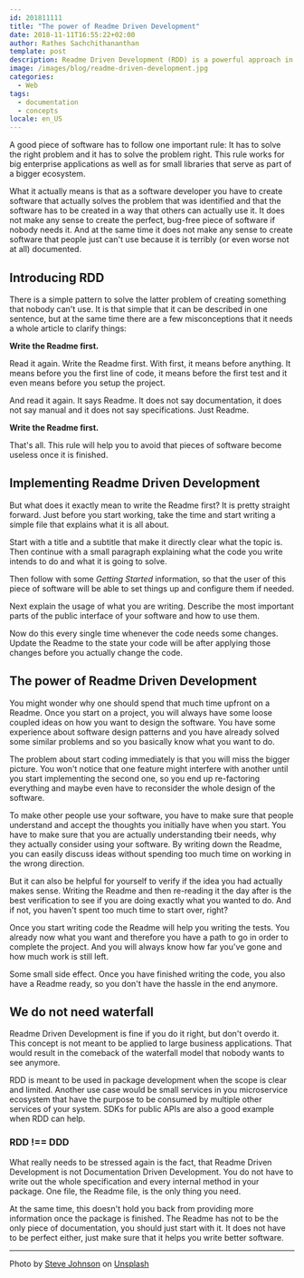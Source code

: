 ```yaml
---
id: 201811111
title: "The power of Readme Driven Development"
date: 2018-11-11T16:55:22+02:00
author: Rathes Sachchithananthan
template: post
description: Readme Driven Development (RDD) is a powerful approach in software development to write libraries that people can use and want to use
image: /images/blog/readme-driven-development.jpg
categories:
  - Web
tags:
  - documentation
  - concepts
locale: en_US
---
```


A good piece of software has to follow one important rule: It has to solve the right problem and it has to solve the problem right. This rule works for big enterprise applications as well as for small libraries that serve as part of a bigger ecosystem.

What it actually means is that as a software developer you have to create software that actually solves the problem that was identified and that the software has to be created in a way that others can actually use it. It does not make any sense to create the perfect, bug-free piece of software if nobody needs it. And at the same time it does not make any sense to create software that people just can't use because it is terribly (or even worse not at all) documented.

## Introducing RDD

There is a simple pattern to solve the latter problem of creating something that nobody can't use. It is that simple that it can be described in one sentence, but at the same time there are a few misconceptions that it needs a whole article to clarify things:

**Write the Readme first.**

Read it again. Write the Readme first. With first, it means before anything. It means before you the first line of code, it means before the first test and it even means before you setup the project.

And read it again. It says Readme. It does not say documentation, it does not say manual and it does not say specifications. Just Readme.

**Write the Readme first.**

That's all. This rule will help you to avoid that pieces of software become useless once it is finished.

## Implementing Readme Driven Development

But what does it exactly mean to write the Readme first? It is pretty straight forward. Just before you start working, take the time and start writing a simple file that explains what it is all about.

Start with a title and a subtitle that make it directly clear what the topic is. Then continue with a small paragraph explaining what the code you write intends to do and what it is going to solve.

Then follow with some _Getting Started_ information, so that the user of this piece of software will be able to set things up and configure them if needed.

Next explain the usage of what you are writing. Describe the most important parts of the public interface of your software and how to use them.

Now do this every single time whenever the code needs some changes. Update the Readme to the state your code will be after applying those changes before you actually change the code.

## The power of Readme Driven Development

You might wonder why one should spend that much time upfront on a Readme. Once you start on a project, you will always have some loose coupled ideas on how you want to design the software. You have some experience about software design patterns and you have already solved some similar problems and so you basically know what you want to do.

The problem about start coding immediately is that you will miss the bigger picture. You won't notice that one feature might interfere with another until you start implementing the second one, so you end up re-factoring everything and maybe even have to reconsider the whole design of the software.

To make other people use your software, you have to make sure that people understand and accept the thoughts you initially have when you start. You have to make sure that you are actually understanding tbeir needs, why they actually consider using your software. By writing down the Readme, you can easily discuss ideas without spending too much time on working in the wrong direction.

But it can also be helpful for yourself to verify if the idea you had actually makes sense. Writing the Readme and then re-reading it the day after is the best verification to see if you are doing exactly what you wanted to do. And if not, you haven't spent too much time to start over, right?

Once you start writing code the Readme will help you writing the tests. You already now what you want and therefore you have a path to go in order to complete the project. And you will always know how far you've gone and how much work is still left.

Some small side effect. Once you have finished writing the code, you also have a Readme ready, so you don't have the hassle in the end anymore.

## We do not need waterfall

Readme Driven Development is fine if you do it right, but don't overdo it. This concept is not meant to be applied to large business applications. That would result in the comeback of the waterfall model that nobody wants to see anymore.

RDD is meant to be used in package development when the scope is clear and limited. Another use case would be small services in you microservice ecosystem that have the purpose to be consumed by multiple other services of your system. SDKs for public APIs are also a good example when RDD can help.

### RDD !== DDD

What really needs to be stressed again is the fact, that Readme Driven Development is not Documentation Driven Development. You do not have to write out the whole specification and every internal method in your package. One file, the Readme file, is the only thing you need.

At the same time, this doesn't hold you back from providing more information once the package is finished. The Readme has not to be the only piece of documentation, you should just start with it. It does not have to be perfect either, just make sure that it helps you write better software.

---

Photo by [Steve Johnson](https://unsplash.com/@steve_j) on [Unsplash](https://unsplash.com/photos/htqCupyYlCQ)
